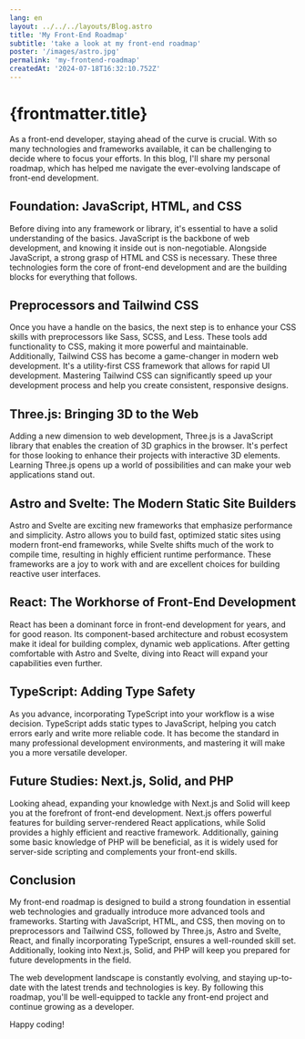 ```yaml
---
lang: en
layout: ../../../layouts/Blog.astro
title: 'My Front-End Roadmap'
subtitle: 'take a look at my front-end roadmap'
poster: '/images/astro.jpg'
permalink: 'my-frontend-roadmap'
createdAt: '2024-07-18T16:32:10.752Z'
---
```


# {frontmatter.title}

As a front-end developer, staying ahead of the curve is crucial. With so many technologies and frameworks available, it can be challenging to decide where to focus your efforts. In this blog, I'll share my personal roadmap, which has helped me navigate the ever-evolving landscape of front-end development.

## Foundation: JavaScript, HTML, and CSS

Before diving into any framework or library, it's essential to have a solid understanding of the basics. JavaScript is the backbone of web development, and knowing it inside out is non-negotiable. Alongside JavaScript, a strong grasp of HTML and CSS is necessary. These three technologies form the core of front-end development and are the building blocks for everything that follows.

## Preprocessors and Tailwind CSS

Once you have a handle on the basics, the next step is to enhance your CSS skills with preprocessors like Sass, SCSS, and Less. These tools add functionality to CSS, making it more powerful and maintainable. Additionally, Tailwind CSS has become a game-changer in modern web development. It's a utility-first CSS framework that allows for rapid UI development. Mastering Tailwind CSS can significantly speed up your development process and help you create consistent, responsive designs.

## Three.js: Bringing 3D to the Web

Adding a new dimension to web development, Three.js is a JavaScript library that enables the creation of 3D graphics in the browser. It's perfect for those looking to enhance their projects with interactive 3D elements. Learning Three.js opens up a world of possibilities and can make your web applications stand out.

## Astro and Svelte: The Modern Static Site Builders

Astro and Svelte are exciting new frameworks that emphasize performance and simplicity. Astro allows you to build fast, optimized static sites using modern front-end frameworks, while Svelte shifts much of the work to compile time, resulting in highly efficient runtime performance. These frameworks are a joy to work with and are excellent choices for building reactive user interfaces.

## React: The Workhorse of Front-End Development

React has been a dominant force in front-end development for years, and for good reason. Its component-based architecture and robust ecosystem make it ideal for building complex, dynamic web applications. After getting comfortable with Astro and Svelte, diving into React will expand your capabilities even further.

## TypeScript: Adding Type Safety

As you advance, incorporating TypeScript into your workflow is a wise decision. TypeScript adds static types to JavaScript, helping you catch errors early and write more reliable code. It has become the standard in many professional development environments, and mastering it will make you a more versatile developer.

## Future Studies: Next.js, Solid, and PHP

Looking ahead, expanding your knowledge with Next.js and Solid will keep you at the forefront of front-end development. Next.js offers powerful features for building server-rendered React applications, while Solid provides a highly efficient and reactive framework. Additionally, gaining some basic knowledge of PHP will be beneficial, as it is widely used for server-side scripting and complements your front-end skills.

## Conclusion

My front-end roadmap is designed to build a strong foundation in essential web technologies and gradually introduce more advanced tools and frameworks. Starting with JavaScript, HTML, and CSS, then moving on to preprocessors and Tailwind CSS, followed by Three.js, Astro and Svelte, React, and finally incorporating TypeScript, ensures a well-rounded skill set. Additionally, looking into Next.js, Solid, and PHP will keep you prepared for future developments in the field.

The web development landscape is constantly evolving, and staying up-to-date with the latest trends and technologies is key. By following this roadmap, you'll be well-equipped to tackle any front-end project and continue growing as a developer.

Happy coding!
